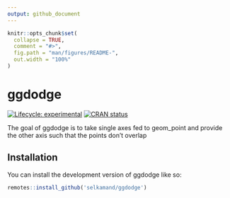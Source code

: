 ```yaml
---
output: github_document
---
```


<!-- README.md is generated from README.Rmd. Please edit that file -->

```r
knitr::opts_chunk$set(
  collapse = TRUE,
  comment = "#>",
  fig.path = "man/figures/README-",
  out.width = "100%"
)
```

# ggdodge

<!-- badges: start -->
[![Lifecycle: experimental](https://img.shields.io/badge/lifecycle-experimental-orange.svg)](https://lifecycle.r-lib.org/articles/stages.html#experimental)
[![CRAN status](https://www.r-pkg.org/badges/version/ggdodge)](https://CRAN.R-project.org/package=ggdodge)
<!-- badges: end -->

The goal of ggdodge is to take single axes fed to geom_point and provide the other axis such that the points don't overlap

## Installation

You can install the development version of ggdodge like so:

``` r
remotes::install_github('selkamand/ggdodge')
```
